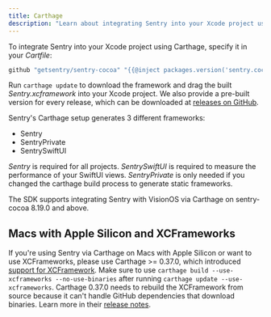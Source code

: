 ```yaml
---
title: Carthage
description: "Learn about integrating Sentry into your Xcode project using Carthage."
---
```


To integrate Sentry into your Xcode project using Carthage, specify it in your _Cartfile_:

```ruby
github "getsentry/sentry-cocoa" "{{@inject packages.version('sentry.cocoa') }}"
```

Run `carthage update` to download the framework and drag the built _Sentry.xcframework_ into your Xcode project. We also provide a pre-built version for every release, which can be downloaded at [releases on GitHub](https://github.com/getsentry/sentry-cocoa/releases).

Sentry's Carthage setup generates 3 different frameworks:

- Sentry
- SentryPrivate
- SentrySwiftUI

_Sentry_ is required for all projects. _SentrySwiftUI_ is required to measure the performance of your SwiftUI views. _SentryPrivate_ is only needed if you changed the carthage build process to generate static frameworks.

The SDK supports integrating Sentry with VisionOS via Carthage on sentry-cocoa 8.19.0 and above.

## Macs with Apple Silicon and XCFrameworks

If you're using Sentry via Carthage on Macs with Apple Silicon or want to use XCFrameworks, please use Carthage >= 0.37.0, which introduced [support for XCFramework](https://github.com/Carthage/Carthage/releases/tag/0.37.0). Make sure to use `carthage build --use-xcframeworks --no-use-binaries` after running `carthage update --use-xcframeworks`. Carthage 0.37.0 needs to rebuild the XCFramework from source because it can't handle GitHub dependencies that download binaries. Learn more in their [release notes](https://github.com/Carthage/Carthage/releases/tag/0.37.0).
